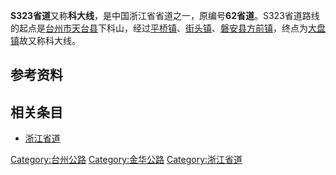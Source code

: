 {{unreferenced|time=2013-06-10T08:36:40+00:00}}
{{中国省道信息框
|省=浙江
|省道编号=323
|起点=[[天台县|天台县]]
|终点=[[磐安县|磐安县]][[方前镇|方前镇]]
|规划总长度=58.9
}}
'''S323省道'''又称'''科大线'''，是中国浙江省省道之一，原编号'''62省道'''。S323省道路线的起点是[[台州市|台州市]][[天台县|天台县]]下科山，经过[[平桥镇_(天台县)|平桥镇]]、[[街头镇_(天台县)|街头镇]]、[[磐安县|磐安县]][[方前镇|方前镇]]，终点为[[大盘镇|大盘镇]]故又称科大线。
==参考资料==
{{Reflist}}

== 相关条目 ==
*[[浙江省道|浙江省道]]

{{浙江省道}}
{{浙江小作品}}

[[Category:台州公路|Category:台州公路]]
[[Category:金华公路|Category:金华公路]]
[[Category:浙江省道|Category:浙江省道]]